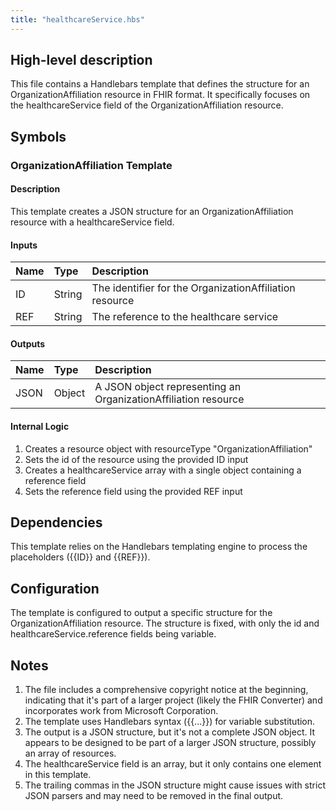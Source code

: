 ```yaml
---
title: "healthcareService.hbs"
---
```


## High-level description
This file contains a Handlebars template that defines the structure for an OrganizationAffiliation resource in FHIR format. It specifically focuses on the healthcareService field of the OrganizationAffiliation resource.

## Symbols

### OrganizationAffiliation Template
#### Description
This template creates a JSON structure for an OrganizationAffiliation resource with a healthcareService field.

#### Inputs
| Name | Type | Description |
|:-----|:-----|:------------|
| ID | String | The identifier for the OrganizationAffiliation resource |
| REF | String | The reference to the healthcare service |

#### Outputs
| Name | Type | Description |
|:-----|:-----|:------------|
| JSON | Object | A JSON object representing an OrganizationAffiliation resource |

#### Internal Logic
1. Creates a resource object with resourceType "OrganizationAffiliation"
2. Sets the id of the resource using the provided ID input
3. Creates a healthcareService array with a single object containing a reference field
4. Sets the reference field using the provided REF input

## Dependencies
This template relies on the Handlebars templating engine to process the placeholders (\{\{ID\}\} and \{\{REF\}\}).

## Configuration
The template is configured to output a specific structure for the OrganizationAffiliation resource. The structure is fixed, with only the id and healthcareService.reference fields being variable.

## Notes
1. The file includes a comprehensive copyright notice at the beginning, indicating that it's part of a larger project (likely the FHIR Converter) and incorporates work from Microsoft Corporation.
2. The template uses Handlebars syntax (\{\{...\}\}) for variable substitution.
3. The output is a JSON structure, but it's not a complete JSON object. It appears to be designed to be part of a larger JSON structure, possibly an array of resources.
4. The healthcareService field is an array, but it only contains one element in this template.
5. The trailing commas in the JSON structure might cause issues with strict JSON parsers and may need to be removed in the final output.
